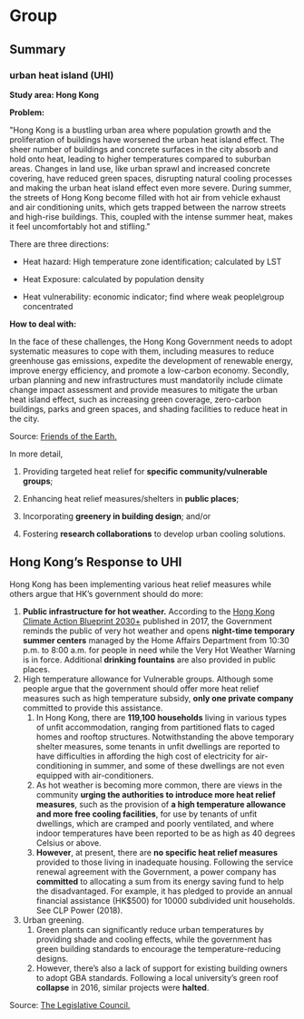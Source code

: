 # Group

## Summary

### **urban heat island (UHI)**

**Study area: Hong Kong**

**Problem:**

\"Hong Kong is a bustling urban area where population growth and the proliferation of buildings have worsened the urban heat island effect. The sheer number of buildings and concrete surfaces in the city absorb and hold onto heat, leading to higher temperatures compared to suburban areas. Changes in land use, like urban sprawl and increased concrete covering, have reduced green spaces, disrupting natural cooling processes and making the urban heat island effect even more severe. During summer, the streets of Hong Kong become filled with hot air from vehicle exhaust and air conditioning units, which gets trapped between the narrow streets and high-rise buildings. This, coupled with the intense summer heat, makes it feel uncomfortably hot and stifling.\"

There are three directions:

-   Heat hazard: High temperature zone identification; calculated by LST

-   Heat Exposure: calculated by population density

-   Heat vulnerability: economic indicator; find where weak people\\group concentrated

**How to deal with:**

In the face of these challenges, the Hong Kong Government needs to adopt systematic measures to cope with them, including measures to reduce greenhouse gas emissions, expedite the development of renewable energy, improve energy efficiency, and promote a low-carbon economy. Secondly, urban planning and new infrastructures must mandatorily include climate change impact assessment and provide measures to mitigate the urban heat island effect, such as increasing green coverage, zero-carbon buildings, parks and green spaces, and shading facilities to reduce heat in the city.

Source: [Friends of the Earth.](https://www.foe.org.hk/NewsDetail.aspx?md=40000&mid=40000&cid=42&id=2315)

In more detail,

1.  Providing targeted heat relief for **specific community/vulnerable groups**;

2.  Enhancing heat relief measures/shelters in **public places**;

3.  Incorporating **greenery in building design**; and/or

4.  Fostering **research collaborations** to develop urban cooling solutions.

## **Hong Kong's Response to UHI**

Hong Kong has been implementing various heat relief measures while others argue that HK's government should do more:

1.  **Public infrastructure for hot weather.** According to the [Hong Kong Climate Action Blueprint 2030+](https://www.legco.gov.hk/yr16-17/chinese/panels/ea/papers/ea20170626cb1-1164-3-c.pdf%3E) published in 2017, the Government reminds the public of very hot weather and opens **night-time temporary summer centers** managed by the Home Affairs Department from 10:30 p.m. to 8:00 a.m. for people in need while the Very Hot Weather Warning is in force. Additional **drinking fountains** are also provided in public places.
2.  High temperature allowance for Vulnerable groups. Although some people argue that the government should offer more heat relief measures such as high temperature subsidy, **only one private company** committed to provide this assistance.
    1.  In Hong Kong, there are **119,100 households** living in various types of unfit accommodation, ranging from partitioned flats to caged homes and rooftop structures. Notwithstanding the above temporary shelter measures, some tenants in unfit dwellings are reported to have difficulties in affording the high cost of electricity for air-conditioning in summer, and some of these dwellings are not even equipped with air-conditioners.
    2.  As hot weather is becoming more common, there are views in the community **urging the authorities to introduce more heat relief measures**, such as the provision of **a high temperature allowance and more free cooling facilities**, for use by tenants of unfit dwellings, which are cramped and poorly ventilated, and where indoor temperatures have been reported to be as high as 40 degrees Celsius or above.
    3.  **However**, at present, there are **no specific heat relief measures** provided to those living in inadequate housing. Following the service renewal agreement with the Government, a power company has **committed** to allocating a sum from its energy saving fund to help the disadvantaged. For example, it has pledged to provide an annual financial assistance (HK\$500) for 10000 subdivided unit households. See CLP Power (2018).
3.  Urban greening.
    1.  Green plants can significantly reduce urban temperatures by providing shade and cooling effects, while the government has green building standards to encourage the temperature-reducing designs.
    2.  However, there's also a lack of support for existing building owners to adopt GBA standards. Following a local university's green roof **collapse** in 2016, similar projects were **halted**.

Source: [The Legislative Council.](https://www.legco.gov.hk/research-publications/english/essentials-2021ise04-measures-to-tackle-urban-heat.htm)
